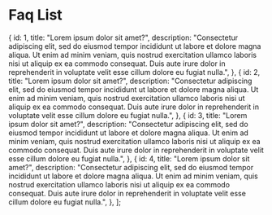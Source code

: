 

<Meta title="FaqList" />

# Faq List

  {
    id: 1,
    title: "Lorem ipsum dolor sit amet?",
    description:
      "Consectetur adipiscing elit, sed do eiusmod tempor incididunt ut labore et dolore magna aliqua. Ut enim ad minim veniam, quis nostrud exercitation ullamco laboris nisi ut aliquip ex ea commodo consequat. Duis aute irure dolor in reprehenderit in voluptate velit esse cillum dolore eu fugiat nulla.",
  },
  {
    id: 2,
    title: "Lorem ipsum dolor sit amet?",
    description:
      "Consectetur adipiscing elit, sed do eiusmod tempor incididunt ut labore et dolore magna aliqua. Ut enim ad minim veniam, quis nostrud exercitation ullamco laboris nisi ut aliquip ex ea commodo consequat. Duis aute irure dolor in reprehenderit in voluptate velit esse cillum dolore eu fugiat nulla.",
  },
  {
    id: 3,
    title: "Lorem ipsum dolor sit amet?",
    description:
      "Consectetur adipiscing elit, sed do eiusmod tempor incididunt ut labore et dolore magna aliqua. Ut enim ad minim veniam, quis nostrud exercitation ullamco laboris nisi ut aliquip ex ea commodo consequat. Duis aute irure dolor in reprehenderit in voluptate velit esse cillum dolore eu fugiat nulla.",
  },
  {
    id: 4,
    title: "Lorem ipsum dolor sit amet?",
    description:
      "Consectetur adipiscing elit, sed do eiusmod tempor incididunt ut labore et dolore magna aliqua. Ut enim ad minim veniam, quis nostrud exercitation ullamco laboris nisi ut aliquip ex ea commodo consequat. Duis aute irure dolor in reprehenderit in voluptate velit esse cillum dolore eu fugiat nulla.",
  },
];

<Canvas>
  <Story name="Faq List">
    <div className="faq-list">
      <div className="faq-list-container">
        <FaqList questions={codedQuestions} />
      </div>
    </div>
  </Story>
</Canvas>
